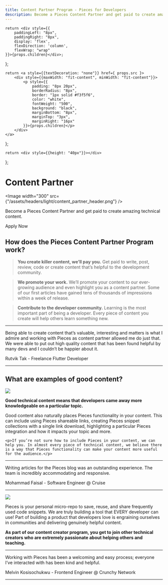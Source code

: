 ```yaml
---
title: Content Partner Program - Pieces for Developers
description: Become a Pieces Content Partner and get paid to create amazing technical content and be featured on our blog and social platforms. Apply today.
---
```


    return <div style={{
        paddingLeft: "8px",
        paddingRight: "8px",
        display: 'flex',
        flexDirection: 'column',
        flexWrap: "wrap"
    }}>{props.children}</div>;
};

    return <a style={{textDecoration: "none"}} href={ props.src }>
        <div style={{maxWidth: "fit-content", minWidth: "fit-content"}}>
            <p style={{
                padding: "8px 20px",
                borderRadius: "8px",
                border: "1px solid #f3f5f6",
                color: "white",
                fontWeight: "500",
                background: "black",
                marginBottom: "8px",
                marginTop: "3px",
                marginRight: "16px"
            }}>{props.children}</p>
        </div>
    </a>
};

    return <div style={{height: "40px"}}></div>
};

<link rel="canonical" href="https://code.pieces.app/content-partner" />

# Content Partner

<Image width="300" src={"/assets/headers/light/content_partner_header.png"} />
<p>Become a Pieces Content Partner and get paid to create amazing technical content.</p>

<InstallButton src="https://getpieces.typeform.com/to/pbYY5OPO">Apply Now</InstallButton>

## How does the Pieces Content Partner Program work?

> **You create killer content, we’ll pay you.** Get paid to write, post, review, code or create content that’s helpful to the development community.

> **We promote your work.** We’ll promote your content to our ever-growing audience and even highlight you as a content partner.  Some of our first articles have gained tens of thousands of impressions within a week of release.

> **Contribute to the developer community.** Learning is the most important part of being a developer. Every piece of content you create will help others learn something new.

---

<div style={{ padding: "10px 20px" }}>
    <p>Being able to create content that’s valuable, interesting and matters is what I admire and working with Pieces as content partner allowed me do just that. We were able to put out high quality content that has been found helpful by many devs and I couldn’t be happier about it.</p>
    <p>Rutvik Tak - Freelance Flutter Developer</p>
</div>

---

## What are examples of good content?

<div style={{ padding: "20px 10px", textAlign: "center"}}>
    <Image src={"/assets/graphics/partner-program/content_partner_examples.png"} />
    <p><strong>Good technical content means that developers came away more knowledgeable on a particular topic.</strong></p>
    <p>Good content also naturally places Pieces functionality in your content. This can include using Pieces shareable links, creating Pieces snippet collections with a single link download, highlighting a particular Pieces integration and how it impacts your topic and more.</p>

    <p>If you’re not sure how to include Pieces in your content, we can help you. In almost every piece of technical content, we believe there is a way that Pieces functionality can make your content more useful for the audience.</p>
</div>

---

<div style={{ padding: "10px 20px" }}>
    <p>Writing articles for the Pieces blog was an outstanding experience. The team is incredibly accommodating and responsive.</p>
    <p>Mohammad Faisal - Software Engineer @ Cruise</p>
</div>

---

<div style={{ padding: "20px 10px", textAlign: "center"}}>
    <Image src={"/assets/graphics/partner-program/content_partner_why_pieces.png"} />
    <p>Pieces is your personal micro-repo to save, reuse, and share frequently used code snippets. We are truly building a tool that EVERY developer can use! Part of building a product that developers love is engraining ourselves in communities and delivering genuinely helpful content.</p>
    <p><strong>As part of our content creator program, you get to join other technical creators who are extremely passionate about helping others and teaching.</strong></p>
</div>

---

<div style={{ padding: "10px 20px" }}>
    <p>Working with Pieces has been a welcoming and easy process; everyone I’ve interacted with has been kind and helpful.</p>
    <p>Melvin Kosisochukwu - Frontend Engineer @ Crunchy Network</p>
</div>

---